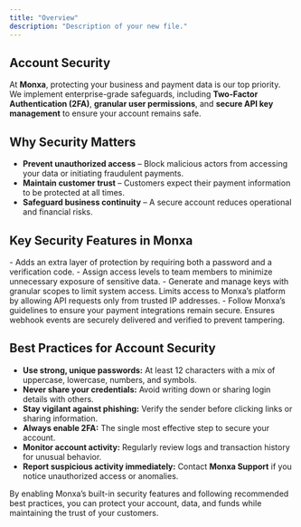 ```yaml
---
title: "Overview"
description: "Description of your new file."
---
```


## Account Security

At **Monxa**, protecting your business and payment data is our top priority. We implement enterprise-grade safeguards, including **Two-Factor Authentication (2FA)**, **granular user permissions**, and **secure API key management** to ensure your account remains safe.

## Why Security Matters

- **Prevent unauthorized access** – Block malicious actors from accessing your data or initiating fraudulent payments.
- **Maintain customer trust** – Customers expect their payment information to be protected at all times.
- **Safeguard business continuity** – A secure account reduces operational and financial risks.

## Key Security Features in Monxa

<CardGroup cols={2}>
  <Card title="Two-Factor Authentication (2FA)" icon="get-pocket" iconType="solid" href="/references/security/setup-2fa">
    - Adds an extra layer of protection by requiring both a password and a verification code.
  </Card>
  <Card title="Role-based User Permissions" icon="users" iconType="solid" href="/references/security/user-permissions">
    - Assign access levels to team members to minimize unnecessary exposure of sensitive data.
  </Card>
  <Card title="Secure API Keys" icon="key" href="/references/security/api-keys">
    - Generate and manage keys with granular scopes to limit system access.
  </Card>
  <Card title="IP Whitelisting" icon="ban" href="/references/security/ip-whitelisting">
    Limits access to Monxa’s platform by allowing API requests only from trusted IP addresses.
  </Card>
  <Card title="Integration Best Practices" icon="sparkles" href="/references/security/integration-security">
    - Follow Monxa’s guidelines to ensure your payment integrations remain secure.
  </Card>
  <Card title="Webhooks Handling" icon="anchor" href="/references/security/webhook-handling">
    Ensures webhook events are securely delivered and verified to prevent tampering.
  </Card>
</CardGroup>

## Best Practices for Account Security

- **Use strong, unique passwords:** At least 12 characters with a mix of uppercase, lowercase, numbers, and symbols.
- **Never share your credentials:** Avoid writing down or sharing login details with others.
- **Stay vigilant against phishing:** Verify the sender before clicking links or sharing information.
- **Always enable 2FA:** The single most effective step to secure your account.
- **Monitor account activity:** Regularly review logs and transaction history for unusual behavior.
- **Report suspicious activity immediately:** Contact **Monxa Support** if you notice unauthorized access or anomalies.

<Tip>
  By enabling Monxa’s built-in security features and following recommended best practices, you can protect your account, data, and funds while maintaining the trust of your customers.
</Tip>